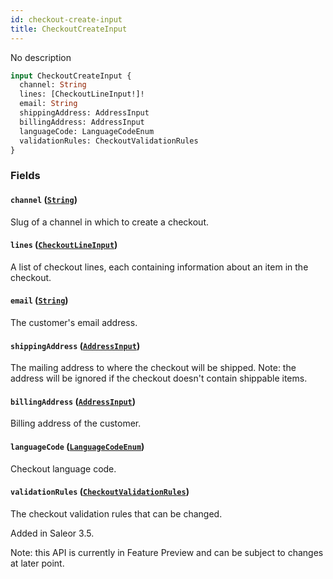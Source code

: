 ```yaml
---
id: checkout-create-input
title: CheckoutCreateInput
---
```


No description

```graphql
input CheckoutCreateInput {
  channel: String
  lines: [CheckoutLineInput!]!
  email: String
  shippingAddress: AddressInput
  billingAddress: AddressInput
  languageCode: LanguageCodeEnum
  validationRules: CheckoutValidationRules
}
```

### Fields

#### `channel` ([`String`](../../../developer/api-reference/scalars/string))

Slug of a channel in which to create a checkout.

#### `lines` ([`CheckoutLineInput`](../../../developer/api-reference/inputs/checkout-line-input))

A list of checkout lines, each containing information about an item in the checkout.

#### `email` ([`String`](../../../developer/api-reference/scalars/string))

The customer's email address.

#### `shippingAddress` ([`AddressInput`](../../../developer/api-reference/inputs/address-input))

The mailing address to where the checkout will be shipped. Note: the address will be ignored if the checkout doesn't contain shippable items.

#### `billingAddress` ([`AddressInput`](../../../developer/api-reference/inputs/address-input))

Billing address of the customer.

#### `languageCode` ([`LanguageCodeEnum`](../../../developer/api-reference/enums/language-code-enum))

Checkout language code.

#### `validationRules` ([`CheckoutValidationRules`](../../../developer/api-reference/inputs/checkout-validation-rules))

The checkout validation rules that can be changed.

Added in Saleor 3.5.

Note: this API is currently in Feature Preview and can be subject to changes at later point.
